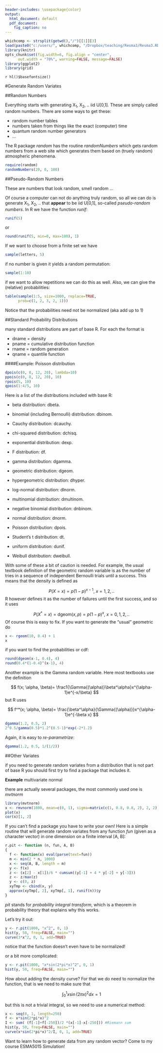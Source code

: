 ---
header-includes: \usepackage{color}
output:
  html_document: default
  pdf_document:
    fig_caption: no
---

<style>
table, th, td { text-align:right; }
th, td {padding: 10px;}
</style>

```{r, echo=FALSE, warning=FALSE, message=FALSE}
whichcomp <- strsplit(getwd(),"/")[[1]][3]
load(paste0("c:/users/", whichcomp, "/Dropbox/teaching/Resma3/Resma3.RData"))
library(knitr)
opts_chunk$set(fig.width=6, fig.align = "center", 
      out.width = "70%", warning=FALSE, message=FALSE)
library(ggplot2)
library(grid)
```
`r hl()$basefontsize()`

#Generate Random Variates

##Random Numbers

Everything starts with generating X~1~, X~2~, .. iid U[0,1]. These are simply called random numbers. There are some ways to get these:

- random number tables  
- numbers taken from things like the exact (computer) time  
- quantum random number generators  
- ...

The R package *random* has the routine *randomNumbers* which gets random numbers from a web site which generates them based on (truely random) atmospheric phenomena.

```{r message=FALSE}
require(random)
randomNumbers(20, 0, 100)
```

##Pseudo-Random Numbers

These are numbers that look random, smell random ...

Of course a computer can not do anything truly random, so all we can do is generate X~1~, X~2~, .. that **appear** to be iid U[0,1], so-called *pseudo-random numbers*. In R we have the function *runif*:

```{r}
runif(5)
```

or 

```{r}
round(runif(5, min=0, max=100), 1)
```

If we want to choose from a finite set we have

```{r}
sample(letters, 5)
```

if no number is given it yields a random permutation:

```{r}
sample(1:10)
```

if we want to allow repetitions we can do this as well. Also, we can give the (relative) probabilities:

```{r}
table(sample(1:5, size=1000, replace=TRUE, 
      prob=c(1, 2, 3, 2, 1)))
```

Notice that the probabilities need not be normalized (aka add up to 1)

##Standard Probability Distributions

many standard distributions are part of base R. For each the format is

-  dname = density  
-  pname = cumulative distribution function  
-  rname = random generation  
-  qname = quantile function  

####Example:  Poisson distribution

```{r}
dpois(c(0, 8, 12, 20), lambda=10)
ppois(c(0, 8, 12, 20), 10)
rpois(5, 10)
qpois(1:4/5, 10)
```

Here is a list of the distributions included with base R:

-  beta distribution: dbeta.

-  binomial (including Bernoulli) distribution: dbinom.

-  Cauchy distribution: dcauchy.

-  chi-squared distribution: dchisq.

-  exponential distribution: dexp.

-  F distribution: df.

-  gamma distribution: dgamma.

-  geometric distribution: dgeom. 

-  hypergeometric distribution: dhyper.

-  log-normal distribution: dlnorm.

-  multinomial distribution: dmultinom.

-  negative binomial distribution: dnbinom.

-  normal distribution: dnorm.

-  Poisson distribution: dpois.

-  Student's t distribution: dt.

-  uniform distribution: dunif.

-  Weibull distribution: dweibull. 

With some of these a bit of caution is needed. For example, the usual textbook definition of the geometric random variable is as the number of tries in a sequence of independent Bernoulli trials until a success. This means that the density is defined as

$$
P(X=x)=p(1-p)^{x-1}\text{, }x=1,2,..
$$
R however defines it as the number of failures until the first success, and so it uses

$$
P(X^*=x)=\text{dgeom}(x, p)=p(1-p)^x\text{, }x=0,1,2,..
$$
Of course this is easy to fix. If you want to generate the "usual" geometric do

```{r}
x <- rgeom(10, 0.4) + 1
x
```

if you want to find the probabilities or cdf:

```{r}
round(dgeom(x-1, 0.4), 4)
round(0.4*(1-0.4)^(x-1), 4)
```

Another example is the Gamma random variable. Here most textbooks use the definition

$$
f(x; \alpha, \beta)= \frac1{\Gamma{(\alpha)}\beta^\alpha}x^{\alpha-1}e^{-x/\beta}
$$
but R uses


$$
f^*(x; \alpha, \beta)= \frac{\beta^\alpha}{\Gamma{(\alpha)}}x^{\alpha-1}e^{-\beta x}
$$

```{r}
dgamma(1.2, 0.5, 2)
2^0.5/gamma(0.5)*1.2^(0.5-1)*exp(-2*1.2)
```

Again, it is easy to *re-parametrize*:

```{r}
dgamma(1.2, 0.5, 1/(1/2))
```


##Other Variates

if you need to generate  random variates from a distribution that is not part of base R you should first try to find a package that includes it.

**Example** multivariate normal

there are actually several packages, the most commonly used one is *mvtnorm*

```{r}
library(mvtnorm)
x <- rmvnorm(1000, mean=c(0, 1), sigma=matrix(c(1, 0.8, 0.8, 2), 2, 2))
plot(x)
cor(x)[1, 2]
```

If you can't find a package you have to write your own! Here is a simple routine that will generate random variates from any function *fun* (given as a character vector) in one dimension on a finite interval [A, B]:

```{r}
r.pit <- function (n, fun, A, B) 
{
  f <- function(x) eval(parse(text=fun))
  m <- min(2 * n, 1000)
  x <- seq(A, B, length = m)
  y <- f(x)
  z <- (x[2] - x[1])/6 * cumsum((y[-1] + 4 * y[-2] + y[-3]))
  z <- z/max(z)
  y <- c(0, z)
  xyTmp <- cbind(x, y)
  approx(xyTmp[, 2], xyTmp[, 1], runif(n))$y
}
```

*pit* stands for *probability integral transform*, which is a theorem in probability theory that explains why this works.

Let's try it out:

```{r}
y <- r.pit(1000, "x^2", 0, 1)
hist(y, 50, freq=FALSE, main="")
curve(3*x^2, 0, 1, add=TRUE)
```

notice that the function doesn't even have to be normalized!

or a bit more complicated:

```{r}
y <- r.pit(1000, "x*sin(2*pi*x)^2", 0, 1)
hist(y, 50, freq=FALSE, main="")
```

How about adding the density curve? For that we do need to normalize the function, that is we need to make sure that 

$$
\int_0^1 x \sin(2 \pi x)^2 dx = 1
$$

but this is not a trivial integral, so we need to use a numerical method:

```{r}
x <- seq(0, 1, length=250)
f <- x*sin(2*pi*x)^2
I <- sum( (f[-1]+f[-250])/2 *(x[-1]-x[-250])) #Riemann sum
hist(y, 50, freq=FALSE, main="")
curve(x*sin(2*pi*x)^2/I, 0, 1, add=TRUE)
```


Want to learn how to generate data from any random vector? Come to my course ESMA5015 Simulation!
